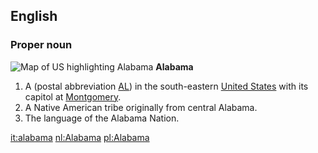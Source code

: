 ==English==

===Proper noun===
{{wikipedia}}
[[Image:Map of USA highlighting Alabama.png|thumb|right|Map of US highlighting Alabama]]
'''Alabama'''
# A {{USstate}} (postal abbreviation [[AL]]) in the south-eastern [[United States]] with its capitol at [[Montgomery]].
# A Native American tribe originally from central Alabama.
# The language of the Alabama Nation.

[[it:alabama]]
[[nl:Alabama]]
[[pl:Alabama]]